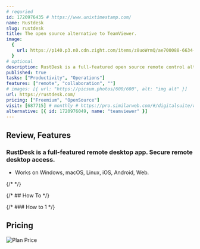 ```yaml
---
# requried
id: 1720976435 # https://www.unixtimestamp.com/
name: Rustdesk
slug: rustdesk
title: The open source alternative to TeamViewer.
image:
  {
    url: https://p140.p3.n0.cdn.zight.com/items/z8uoWrmQ/ae700088-6634-4aaf-ad7f-5f7600d7197c.jpg,
  }
# optional
description: RustDesk is a full-featured open source remote control alternative for self-hosting and security with minimal configuration.
published: true
tasks: ["Productivity", "Operations"]
features: ["remote", "collaboration", ""]
# images: [{ url: "https://picsum.photos/600/600", alt: "img alt" }]
url: https://rustdesk.com/
pricing: ["Freemium", "OpenSource"]
visit: [687715] # monthly # https://pro.similarweb.com/#/digitalsuite/websiteanalysis/home
alternative: [{ id: 1720976049, name: "teamviewer" }]
---
```


## Review, Features

### RustDesk is a full-featured remote desktop app. Secure remote desktop access.

- Works on Windows, macOS, Linux, iOS, Android, Web.

{/* <DetailYoutube videoId="" startTime={0} /> */}

{/* ## How To */}

{/* ### How to 1 */}

## Pricing

<Img
  src="https://p140.p3.n0.cdn.zight.com/items/eDuKpRXb/5b224bbc-9e92-44d5-aeba-195ec20f08e4.jpg"
  alt="Plan Price"
/>
